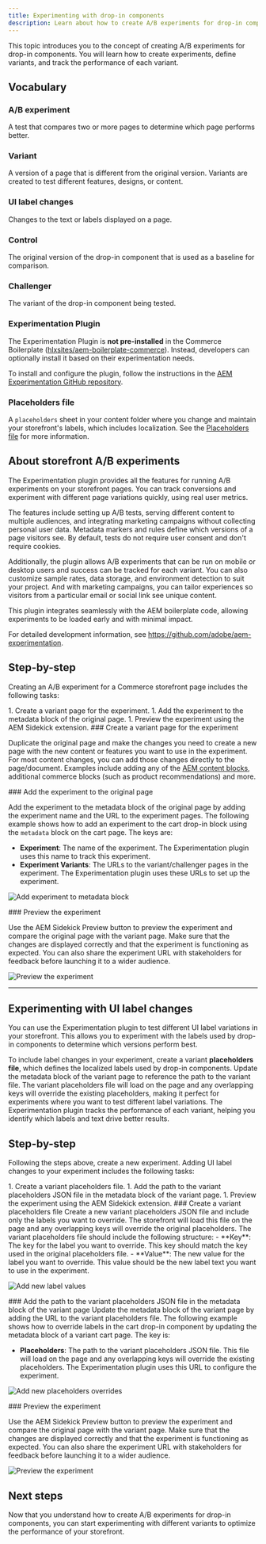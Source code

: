 ```yaml
---
title: Experimenting with drop-in components
description: Learn about how to create A/B experiments for drop-in components.
---
```



This topic introduces you to the concept of creating A/B experiments for drop-in components. You will learn how to create experiments, define variants, and track the performance of each variant.

## Vocabulary

<Vocabulary>

### A/B experiment

A test that compares two or more pages to determine which page performs better.

### Variant

A version of a page that is different from the original version. Variants are created to test different features, designs, or content.

### UI label changes

Changes to the text or labels displayed on a page.

### Control

The original version of the drop-in component that is used as a baseline for comparison.

### Challenger

The variant of the drop-in component being tested.

### Experimentation Plugin

The Experimentation Plugin is **not pre-installed** in the Commerce Boilerplate ([hlxsites/aem-boilerplate-commerce](https://github.com/hlxsites/aem-boilerplate-commerce)). Instead, developers can optionally install it based on their experimentation needs.

To install and configure the plugin, follow the instructions in the [AEM Experimentation GitHub repository](https://github.com/adobe/aem-experimentation/).

### Placeholders file

A `placeholders` sheet in your content folder where you change and maintain your storefront's labels, which includes localization. See the [Placeholders file](/resources/placeholders/) for more information.

</Vocabulary>

## About storefront A/B experiments

The Experimentation plugin provides all the features for running A/B experiments on your storefront pages. You can track conversions and experiment with different page variations quickly, using real user metrics.

The features include setting up A/B tests, serving different content to multiple audiences, and integrating marketing campaigns without collecting personal user data. Metadata markers and rules define which versions of a page visitors see. By default, tests do not require user consent and don't require cookies.

Additionally, the plugin allows A/B experiments that can be run on mobile or desktop users and success can be tracked for each variant. You can also customize sample rates, data storage, and environment detection to suit your project. And with marketing campaigns, you can tailor experiences so visitors from a particular email or social link see unique content.

This plugin integrates seamlessly with the AEM boilerplate code, allowing experiments to be loaded early and with minimal impact.

For detailed development information, see https://github.com/adobe/aem-experimentation.

## Step-by-step

Creating an A/B experiment for a Commerce storefront page includes the following tasks:

<Steps>
1. Create a variant page for the experiment.
1. Add the experiment to the metadata block of the original page.
1. Preview the experiment using the AEM Sidekick extension.
</Steps>

<Tasks>
<Task>
### Create a variant page for the experiment

Duplicate the original page and make the changes you need to create a new page with the new content or features you want to use in the experiment. For most content changes, you can add those changes directly to the page/document. Examples include adding any of the [AEM content blocks](https://www.aem.live/developer/block-collection#boilerplate), additional commerce blocks (such as product recommendations) and more.

</Task>

<Task>
### Add the experiment to the original page

Add the experiment to the metadata block of the original page by adding the experiment name and the URL to the experiment pages. The following example shows how to add an experiment to the cart drop-in block using the `metadata` block on the cart page. The keys are:

- **Experiment**: The name of the experiment. The Experimentation plugin uses this name to track this experiment.
- **Experiment Variants**: The URLs to the variant/challenger pages in the experiment. The Experimentation plugin uses these URLs to set up the experiment.

<Diagram caption="Add experiment to metadata block">![Add experiment to metadata block](@images/MetadataExperiment.png)</Diagram>

</Task>

<Task>
### Preview the experiment

Use the AEM Sidekick Preview button to preview the experiment and compare the original page with the variant page. Make sure that the changes are displayed correctly and that the experiment is functioning as expected. You can also share the experiment URL with stakeholders for feedback before launching it to a wider audience.

<Diagram caption="Preview the experiment">![Preview the experiment](@images/ExperimentOne.png)</Diagram>

</Task>

</Tasks>

---

## Experimenting with UI label changes

You can use the Experimentation plugin to test different UI label variations in your storefront. This allows you to experiment with the labels used by drop-in components to determine which versions perform best.

To include label changes in your experiment, create a variant **placeholders file**, which defines the localized labels used by drop-in components. Update the metadata block of the variant page to reference the path to the variant file. The variant placeholders file will load on the page and any overlapping keys will override the existing placeholders, making it perfect for experiments where you want to test different label variations. The Experimentation plugin tracks the performance of each variant, helping you identify which labels and text drive better results.

## Step-by-step

Following the steps above, create a new experiment. Adding UI label changes to your experiment includes the following tasks:

<Steps>
1. Create a variant placeholders file.
1. Add the path to the variant placeholders JSON file in the metadata block of the variant page.
1. Preview the experiment using the AEM Sidekick extension.
</Steps>

<Tasks>

<Task>
### Create a variant placeholders file
Create a new variant placeholders JSON file and include only the labels you want to override. The storefront will load this file on the page and any overlapping keys will override the original placeholders. The variant placeholders file should include the following structure:
- **Key**: The key for the label you want to override. This key should match the key used in the original placeholders file.
- **Value**: The new value for the label you want to override. This value should be the new label text you want to use in the experiment.

<Diagram caption="Add new label values">![Add new label values](@images/PlaceholderOverrides.png)</Diagram>
</Task>

<Task>
### Add the path to the variant placeholders JSON file in the metadata block of the variant page
Update the metadata block of the variant page by adding the URL to the variant placeholders file. The following example shows how to override labels in the cart drop-in component by updating the metadata block of a variant cart page. The key is:

- **Placeholders**: The path to the variant placeholders JSON file. This file will load on the page and any overlapping keys will override the existing placeholders. The Experimentation plugin uses this URL to configure the experiment.

<Diagram caption="Add new placeholders overrides">![Add new placeholders overrides](@images/PlaceholderExperiment.png)</Diagram>
</Task>

<Task>
### Preview the experiment

Use the AEM Sidekick Preview button to preview the experiment and compare the original page with the variant page. Make sure that the changes are displayed correctly and that the experiment is functioning as expected. You can also share the experiment URL with stakeholders for feedback before launching it to a wider audience.

<Diagram caption="Preview the experiment">![Preview the experiment](@images/PlaceholderPreviewExperiment.png)</Diagram>

</Task>
</Tasks>

## Next steps

Now that you understand how to create A/B experiments for drop-in components, you can start experimenting with different variants to optimize the performance of your storefront.
